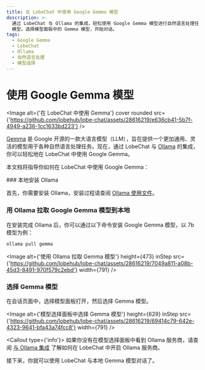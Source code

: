 ```yaml
---
title: 在 LobeChat 中使用 Google Gemma 模型
description: >-
  通过 LobeChat 与 Ollama 的集成，轻松使用 Google Gemma 模型进行自然语言处理任务。安装 Ollama，拉取 Gemma
  模型，选择模型面板中的 Gemma 模型，开始对话。
tags:
  - Google Gemma
  - LobeChat
  - Ollama
  - 自然语言处理
  - 模型选择
---
```


# 使用 Google Gemma 模型

<Image alt={'在 LobeChat 中使用 Gemma'} cover rounded src={'https://github.com/lobehub/lobe-chat/assets/28616219/e636cb41-5b7f-4949-a236-1cc1633bd223'} />

[Gemma](https://blog.google/technology/developers/gemma-open-models/) 是 Google 开源的一款大语言模型（LLM），旨在提供一个更加通用、灵活的模型用于各种自然语言处理任务。现在，通过 LobeChat 与 [Ollama](https://ollama.com/) 的集成，你可以轻松地在 LobeChat 中使用 Google Gemma。

本文档将指导你如何在 LobeChat 中使用 Google Gemma：

<Steps>
  ### 本地安装 Ollama

  首先，你需要安装 Ollama，安装过程请查阅 [Ollama 使用文件](/docs/usage/providers/ollama)。

  ### 用 Ollama 拉取 Google Gemma 模型到本地

  在安装完成 Ollama 后，你可以通过以下命令安装 Google Gemma 模型，以 7b 模型为例：

  ```bash
  ollama pull gemma
  ```

  <Image alt={'使用 Ollama 拉取 Gemma 模型'} height={473} inStep src={'https://github.com/lobehub/lobe-chat/assets/28616219/7049a811-a08b-45d3-8491-970f579c2ebd'} width={791} />

  ### 选择 Gemma 模型

  在会话页面中，选择模型面板打开，然后选择 Gemma 模型。

  <Image alt={'模型选择面板中选择 Gemma 模型'} height={629} inStep src={'https://github.com/lobehub/lobe-chat/assets/28616219/69414c79-642e-4323-9641-bfa43a74fcc8'} width={791} />

  <Callout type={'info'}>
    如果你没有在模型选择面板中看到 Ollama 服务商，请查阅 [与 Ollama
    集成](/docs/self-hosting/examples/ollama) 了解如何在 LobeChat 中开启 Ollama 服务商。
 
</Callout>
</Steps>

接下来，你就可以使用 LobeChat 与本地 Gemma 模型对话了。
